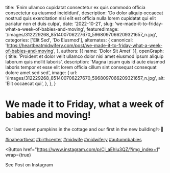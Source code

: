   title: 'Enim ullamco cupidatat consectetur ex quis commodo officia consectetur ea eiusmod incididunt',
  description: 'Do dolor aliquip occaecat nostrud quis exercitation nisi elit est officia nulla lorem cupidatat qui elit pariatur non et duis culpa',
  date: '2022-10-21',
  slug: 'we-made-it-to-friday-what-a-week-of-babies-and-moving',
  featuredImage: '/images/312229268_851400706227670_5968097066209321657_n.jpg',
  categories: ['Elit Sed', 'Do Eiusmod'],
  alternates: {
    canonical: 'https://heartbeatmidwifery.com/post/we-made-it-to-friday-what-a-week-of-babies-and-moving',
  },
  authors: [{ name: 'Dolor Sit Amet' }],
  openGraph: {
    title: 'Proident et dolor velit ullamco dolor nisi amet eiusmod ipsum aliquip laborum quis mollit laboris',
    description: 'Magna ipsum quis id aute eiusmod laboris tempor et esse elit lorem officia cillum sint consequat consequat dolore amet sed sed',
    image: {
      url: '/images/312229268_851400706227670_5968097066209321657_n.jpg',
      alt: 'Elit occaecat qui',
    },
  },
}


# We made it to Friday, what a week of babies and moving!

<Gallery>
  <GalleryItem
    src="/images/312229268_851400706227670_5968097066209321657_n.jpg"
    size="large"
  />
  <GalleryItem
    src="/images/312147685_2314772985347771_2513131731895351139_n.jpg"
    size="large"
  />
  <GalleryItem
    src="/images/312015958_5971308339570656_4937635072862057048_n.jpg"
    size="large"
  />
</Gallery>

Our last sweet pumpkins in the cottage and our first in the new building!✨🎃

[#inaheartbeat](https://www.instagram.com/explore/tags/inaheartbeat/) [#birthcenter](https://www.instagram.com/explore/tags/birthcenter/) [#midwife](https://www.instagram.com/explore/tags/midwife/) [#midwifery](https://www.instagram.com/explore/tags/midwifery/) [#autumnbabies](https://www.instagram.com/explore/tags/autumnbabies/)

<Button
  href="https://www.instagram.com/p/Cj_aEhlu3QZ/?img_index=1"
  wrap={true}
>
  See Post on Instagram
</Button>
